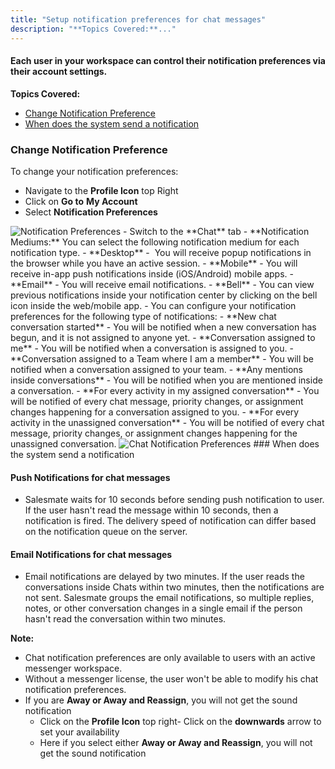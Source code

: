 ```yaml
---
title: "Setup notification preferences for chat messages"
description: "**Topics Covered:**..."
---
```


#### Each user in your workspace can control their notification preferences via their account settings.

**Topics Covered:**

- [Change Notification Preference](https://support.salesmate.io/hc/en-us/articles/360058878071#h_01HWCE1B154VJMN24D69KQC1H9)
- [When does the system send a notification](https://support.salesmate.io/hc/en-us/articles/360058878071#h_01HWCDMNQBDN2NJGR853RB463V)

### Change Notification Preference

To change your notification preferences:

- Navigate to the **Profile Icon** top Right
- Click on **Go to** **My Account**
- Select **Notification Preferences**

<img src="images/003-notification-preferences-31703651461017.png" alt="Notification Preferences" />
- Switch to the **Chat** tab
- **Notification Mediums:** You can select the following notification medium for each notification type.
  - **Desktop** -  You will receive popup notifications in the browser while you have an active session.
  - **Mobile** - You will receive in-app push notifications inside (iOS/Android) mobile apps.
  - **Email** - You will receive email notifications.
  - **Bell** - You can view previous notifications inside your notification center by clicking on the bell icon inside the web/mobile app.
- You can configure your notification preferences for the following type of notifications:
  - **New chat conversation started** - You will be notified when a new conversation has begun, and it is not assigned to anyone yet.
  - **Conversation assigned to me** - You will be notified when a conversation is assigned to you.
  - **Conversation assigned to a Team where I am a member** - You will be notified when a conversation assigned to your team.
  - **Any mentions inside conversations** - You will be notified when you are mentioned inside a conversation.
  - **For every activity in my assigned conversation** - You will be notified of every chat message, priority changes, or assignment changes happening for a conversation assigned to you.
  - **For every activity in the unassigned conversation** - You will be notified of every chat message, priority changes, or assignment changes happening for the unassigned conversation.

<img src="images/004-chat-notification-preferences-19126829983897.png" alt="Chat Notification Preferences" />
### When does the system send a notification

#### Push Notifications for chat messages

- Salesmate waits for 10 seconds before sending push notification to user. If the user hasn't read the message within 10 seconds, then a notification is fired. The delivery speed of notification can differ based on the notification queue on the server.

#### Email Notifications for chat messages

- Email notifications are delayed by two minutes. If the user reads the conversations inside Chats within two minutes, then the notifications are not sent. Salesmate groups the email notifications, so multiple replies, notes, or other conversation changes in a single email if the person hasn't read the conversation within two minutes.

<Note>

**Note:**

- Chat notification preferences are only available to users with an active messenger workspace.
- Without a messenger license, the user won't be able to modify his chat notification preferences.
- If you are **Away or Away and Reassign**, you will not get the sound notification
  - Click on the **Profile Icon** top right- Click on the **downwards** arrow to set your availability
  - Here if you select either **Away or Away and Reassign**, you will not get the sound notification

</Note>

